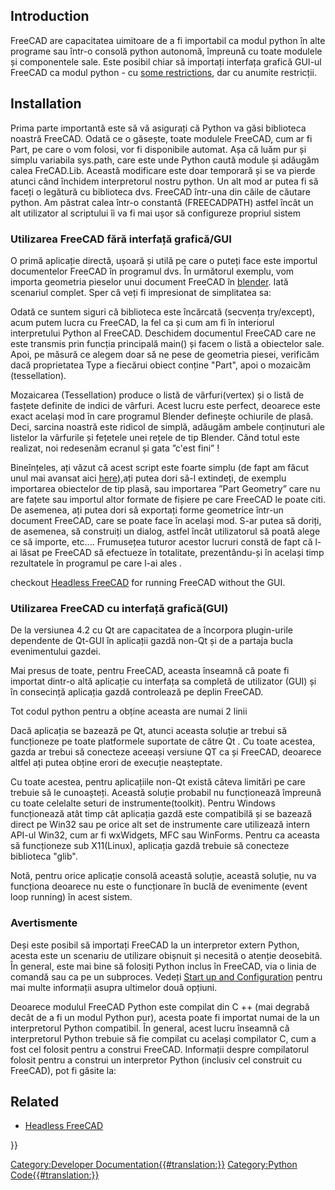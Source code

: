 <languages/>

{{TOCright}}

== Introduction ==

<div class="mw-translate-fuzzy">
FreeCAD are capacitatea uimitoare de a fi importabil ca modul python în alte programe sau într-o consolă python autonomă, împreună cu toate modulele și componentele sale. Este posibil chiar să importați interfața grafică GUI-ul FreeCAD ca modul python - cu [[Embedding_FreeCAD # Caveats|some restrictions]], dar cu anumite restricții.
</div>

== Installation ==

<div class="mw-translate-fuzzy">
Prima parte importantă este să vă asigurați că Python va găsi biblioteca noastră FreeCAD. Odată ce o găsește, toate modulele FreeCAD, cum ar fi Part, pe care o vom folosi, vor fi disponibile automat. Așa că luăm pur și simplu variabila sys.path, care este unde Python caută module și adăugăm calea FreCAD.Lib. Această modificare este doar temporară și se va pierde atunci când închidem interpretorul nostru python. Un alt mod ar putea fi să faceți o legătură cu biblioteca dvs. FreeCAD într-una din căile de căutare python. Am păstrat calea într-o constantă (FREECADPATH) astfel încât un alt utilizator al scriptului îi va fi mai ușor să configureze propriul sistem
</div>

{{Code|lang=python|code=
FREECADPATH = 'C:\\FreeCAD\\bin' # path to your FreeCAD.so or FreeCAD.pyd file
import sys
sys.path.append(FREECADPATH)
}}

<span id="Using_FreeCAD_without_GUI"></span>
<div class="mw-translate-fuzzy">
=== Utilizarea FreeCAD fără interfață grafică/GUI ===
</div>

<div class="mw-translate-fuzzy">
O primă aplicație directă, ușoară și utilă pe care o puteți face este importul documentelor FreeCAD în programul dvs. În următorul exemplu, vom importa geometria pieselor unui document FreeCAD în [http://www.blender.org blender]. Iată scenariul complet. Sper că veți fi impresionat de simplitatea sa:
</div>
{{Code|lang=python|code=
<nowiki>
FREECADPATH = '/usr/lib/freecad-python3/lib/' # path to your FreeCAD.so or FreeCAD.pyd file,
# for Windows you must either use \\ or / in the path, using a single \ is problematic
# FREECADPATH = 'C:\\FreeCAD\\bin'
import Blender, sys
sys.path.append(FREECADPATH)
 
def import_fcstd(filename):
   try:
       import FreeCAD
   except ValueError:
       Blender.Draw.PupMenu('Error%t|FreeCAD library not found. Please check the FREECADPATH variable in the import script is correct')
   else:
       scene = Blender.Scene.GetCurrent()
       import Part
       doc = FreeCAD.open(filename)
       objects = doc.Objects
       for ob in objects:
           if ob.Type[:4] == 'Part':
               shape = ob.Shape
               if shape.Faces:
                   mesh = Blender.Mesh.New()
                   rawdata = shape.tessellate(1)
                   for v in rawdata[0]:
                       mesh.verts.append((v.x,v.y,v.z))
                   for f in rawdata[1]:
                       mesh.faces.append.append(f)
                   scene.objects.new(mesh,ob.Name)
       Blender.Redraw()

def main():
   Blender.Window.FileSelector(import_fcstd, 'IMPORT FCSTD', 
                        Blender.sys.makename(ext='.fcstd'))    
 
# This lets you import the script without running it
if __name__=='__main__':
   main()
</nowiki>
}}

<div class="mw-translate-fuzzy">
Odată ce suntem siguri că biblioteca este încărcată (secvența try/except), acum putem lucra cu FreeCAD, la fel ca și cum am fi în interiorul interpretului Python al FreeCAD. Deschidem documentul FreeCAD care ne este transmis prin funcția principală main() și facem o listă a obiectelor sale. Apoi, pe măsură ce alegem doar să ne pese de geometria piesei, verificăm dacă proprietatea Type a fiecărui obiect conține "Part", apoi o mozaicăm (tessellation).
</div>

{{Code|lang=python|code=
       import Part
       doc = FreeCAD.open(filename)
       objects = doc.Objects
       for ob in objects:
           if ob.Type[:4] == 'Part':
}}

Mozaicarea (Tessellation) produce o listă de vârfuri(vertex) și o listă de fasțete definite de indici de vârfuri. Acest lucru este perfect, deoarece este exact același mod în care programul Blender definește ochiurile de plasă. Deci, sarcina noastră este ridicol de simplă, adăugăm ambele conținuturi ale listelor la vârfurile și fețetele unei rețele de  tip Blender. Când totul este realizat, noi redesenăm ecranul și gata ”c'est fini” !

{{Code|lang=python|code=
           if ob.Type[:4] == 'Part':
               shape = ob.Shape
               if shape.Faces:
                   mesh = Blender.Mesh.New()
                   rawdata = shape.tessellate(1)
                   for v in rawdata[0]:
                       mesh.verts.append((v.x,v.y,v.z))
                   for f in rawdata[1]:
                       mesh.faces.append.append(f)
                   scene.objects.new(mesh,ob.Name)
       Blender.Redraw()
}}

<div class="mw-translate-fuzzy">
Bineînțeles, ați văzut că acest script este foarte simplu (de fapt am făcut unul mai avansat aici [http://yorik.orgfree.com/scripts/import_freecad.py here]),ați putea dori să-l extindeți, de exemplu importarea obiectelor de tip plasă, sau importarea ”Part Geometry” care nu are fațete sau importul altor formate de fișiere pe care FreeCAD le poate citi. De asemenea, ați putea dori să exportați forme geometrice într-un document FreeCAD, care se poate face în același mod. S-ar putea să doriți, de asemenea, să construiți un dialog, astfel încât utilizatorul să poată alege ce să importe, etc.... Frumusețea tuturor acestor lucruri constă de fapt că l-ai lăsat pe FreeCAD să efectueze în totalitate, prezentându-și în același timp rezultatele în programul pe care l-ai ales .
</div>

{{Emphasis|Note:}} checkout [[Headless_FreeCAD|Headless FreeCAD]] for running FreeCAD without the GUI.

<span id="Using_FreeCAD_with_GUI"></span>
<div class="mw-translate-fuzzy">
=== Utilizarea FreeCAD cu interfață grafică(GUI) ===
</div>

De la versiunea 4.2 cu Qt are capacitatea de a încorpora plugin-urile dependente de Qt-GUI în aplicații gazdă non-Qt și de a partaja bucla evenimentului gazdei.

Mai presus de toate, pentru FreeCAD, aceasta înseamnă că poate fi importat dintr-o altă aplicație cu interfața sa completă de utilizator (GUI) și în consecință aplicația gazdă controlează pe deplin FreeCAD.

Tot codul python pentru a obține aceasta are numai 2 linii

{{Code|code=
import FreeCADGui 
FreeCADGui.showMainWindow()
}}

Dacă aplicația se bazează pe Qt, atunci aceasta soluție ar trebui să funcționeze pe toate platformele suportate de către Qt . Cu toate acestea, gazda ar trebui să conecteze aceeași versiune QT ca și FreeCAD, deoarece altfel ați putea obține erori de execuție neașteptate. 

Cu toate acestea, pentru aplicațiile non-Qt există câteva limitări pe care trebuie să le cunoașteți. Această soluție probabil nu funcționează împreună cu toate celelalte seturi de instrumente(toolkit).
Pentru Windows funcționează atât timp cât aplicația gazdă este compatibilă și se bazează direct pe Win32 sau pe orice alt set de instrumente care utilizează intern API-ul Win32, cum ar fi wxWidgets, MFC sau WinForms. Pentru ca aceasta să funcționeze sub X11(Linux), aplicația gazdă trebuie să conecteze biblioteca "glib".

Notă, pentru orice aplicație consolă această soluție, această soluție, nu va funcționa  deoarece nu este o funcționare în buclă de evenimente (event loop running) în acest sistem.

<span id="Caveats"></span>
<div class="mw-translate-fuzzy">
=== Avertismente ===
</div>

Deși este posibil să importați FreeCAD la un interpretor extern Python, acesta este un scenariu de utilizare obișnuit și necesită o atenție deosebită. În general, este mai bine să folosiți Python inclus în FreeCAD, via o linia de comandă sau ca pe un subproces. Vedeți [[Start up and Configuration]] pentru mai multe informații asupra ultimelor două opțiuni.

Deoarece modulul FreeCAD Python este compilat din C ++ (mai degrabă decât de a fi un modul Python pur), acesta poate fi importat numai de la un interpretorul Python compatibil. În general, acest lucru înseamnă că interpretorul Python trebuie să fie compilat cu același compilator C, cum a fost cel folosit pentru a construi FreeCAD. Informații despre compilatorul folosit pentru a construi un interpretor Python (inclusiv cel construit cu FreeCAD), pot fi găsite la:

{{Code|code=
>>> import sys
>>> sys.version
'2.7.13 (default, Dec 17 2016, 23:03:43) \n[GCC 4.2.1 Compatible Apple LLVM 8.0.0 (clang-800.0.42.1)]'
}}

== Related ==

* [[Headless_FreeCAD|Headless FreeCAD]]


{{Powerdocnavi{{#translation:}}}}
[[Category:Developer Documentation{{#translation:}}]]
[[Category:Python Code{{#translation:}}]]